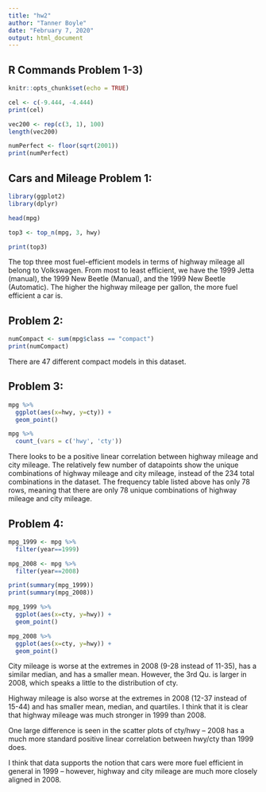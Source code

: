 ```yaml
---
title: "hw2"
author: "Tanner Boyle"
date: "February 7, 2020"
output: html_document
---
```


## R Commands Problem 1-3)

```r
knitr::opts_chunk$set(echo = TRUE)
```

```r
cel <- c(-9.444, -4.444)
print(cel)

vec200 <- rep(c(3, 1), 100)
length(vec200)

numPerfect <- floor(sqrt(2001))
print(numPerfect)

```


## Cars and Mileage Problem 1: 


```r

library(ggplot2)
library(dplyr)

head(mpg)

top3 <- top_n(mpg, 3, hwy)

print(top3)


```


The top three most fuel-efficient models in terms of highway mileage all belong to Volkswagen. From most to least efficient, we have the 1999 Jetta (manual), the 1999 New Beetle (Manual), and the 1999 New Beetle (Automatic). The higher the highway mileage per gallon, the more fuel efficient a car is.

## Problem 2:


```r
numCompact <- sum(mpg$class == "compact")
print(numCompact)

```


There are 47 different compact models in this dataset.

## Problem 3:


```r
mpg %>% 
  ggplot(aes(x=hwy, y=cty)) +
  geom_point()

mpg %>% 
  count_(vars = c('hwy', 'cty'))
```

There looks to be a positive linear correlation between highway mileage and city mileage. The relatively few number of datapoints show the unique combinations of highway mileage and city mileage, instead of the 234 total combinations in the dataset. The frequency table listed above has only 78 rows, meaning that there are only 78 unique combinations of highway mileage and city mileage.

## Problem 4:

```r
mpg_1999 <- mpg %>% 
  filter(year==1999)

mpg_2008 <- mpg %>% 
  filter(year==2008)

print(summary(mpg_1999))
print(summary(mpg_2008))

mpg_1999 %>% 
  ggplot(aes(x=cty, y=hwy)) +
  geom_point()

mpg_2008 %>% 
  ggplot(aes(x=cty, y=hwy)) +
  geom_point()
```

City mileage is worse at the extremes in 2008 (9-28 instead of 11-35), has a similar median, and has a smaller mean. However, the 3rd Qu. is larger in 2008, which speaks a little to the distribution of cty. 

Highway mileage is also worse at the extremes in 2008 (12-37 instead of 15-44) and has smaller mean, median, and quartiles. I think that it is clear that highway mileage was much stronger in 1999 than 2008. 

One large difference is seen in the scatter plots of cty/hwy -- 2008 has a much more standard positive linear correlation between hwy/cty than 1999 does.

I think that data supports the notion that cars were more fuel efficient in general in 1999 -- however, highway and city mileage are much more closely aligned in 2008.